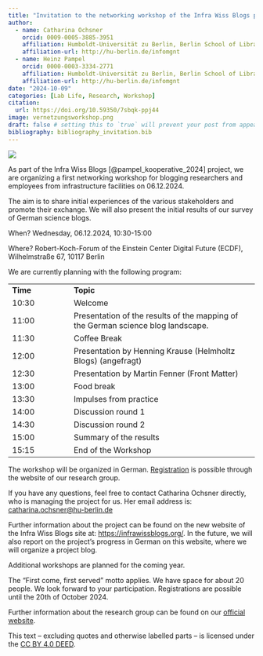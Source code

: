 ```yaml
---
title: "Invitation to the networking workshop of the Infra Wiss Blogs project"
author:
  - name: Catharina Ochsner
    orcid: 0009-0005-3885-3951 
    affiliation: Humboldt-Universität zu Berlin, Berlin School of Library and Information Science
    affiliation-url: http://hu-berlin.de/infomgnt 
  - name: Heinz Pampel
    orcid: 0000-0003-3334-2771
    affiliation: Humboldt-Universität zu Berlin, Berlin School of Library and Information Science & Helmholtz-Gemeinschaft, Helmholtz Open Science Office
    affiliation-url: http://hu-berlin.de/infomgnt
date: "2024-10-09"
categories: [Lab Life, Research, Workshop]
citation: 
  url: https://doi.org/10.59350/7sbqk-ppj44   
image: vernetzungsworkshop.png
draft: false # setting this to `true` will prevent your post from appearing on your listing page until you're ready!
bibliography: bibliography_invitation.bib
---
```


![](vernetzungsworkshop.png)

As part of the Infra Wiss Blogs [@pampel_kooperative_2024] project, we are organizing a first networking workshop for blogging researchers and employees from infrastructure facilities on 06.12.2024.

The aim is to share initial experiences of the various stakeholders and promote their exchange. We will also present the initial results of our survey of German science blogs.

When? Wednesday, 06.12.2024, 10:30-15:00

Where? Robert-Koch-Forum of the Einstein Center Digital Future (ECDF), Wilhelmstraße 67, 10117 Berlin

We are currently planning with the following program:

|          |                                                                                  |
|------------------|------------------------------------------------------|
| **Time** | **Topic**                                                                        |
| 10:30    | Welcome                                                                          |
| 11:00    | Presentation of the results of the mapping of the German science blog landscape. |
| 11:30    | Coffee Break                                                                     |
| 12:00    | Presentation by Henning Krause (Helmholtz Blogs) (angefragt)                     |
| 12:30    | Presentation by Martin Fenner (Front Matter)                                     |
| 13:00    | Food break                                                                       |
| 13:30    | Impulses from practice                                                           |
| 14:00    | Discussion round 1                                                               |
| 14:30    | Discussion round 2                                                               |
| 15:00    | Summary of the results                                                           |
| 15:15    | End of the Workshop                                                              |

The workshop will be organized in German. [Registration](https://www.ibi.hu-berlin.de/de/forschung/infomanagement/events/vernetzungsworkshop-infra-wiss-blogs/anmeldung-vernetzungsworkshop-infra-wiss-blogs) is possible through the website of our research group.

If you have any questions, feel free to contact Catharina Ochsner directly, who is managing the project for us. Her email address is: [catharina.ochsner\@hu-berlin.de](mailto:catharina.ochsner@hu-berlin.de)

Further information about the project can be found on the new website of the Infra Wiss Blogs site at: <https://infrawissblogs.org/>. In the future, we will also report on the project's progress in German on this website, where we will organize a project blog.

Additional workshops are planned for the coming year. 

The "First come, first served" motto applies. We have space for about 20 people. We look forward to your participation. Registrations are possible until the 20th of October 2024.

Further information about the research group can be found on our [official website](http://hu.berlin/infomgnt).

This text – excluding quotes and otherwise labelled parts – is licensed under the [CC BY 4.0 DEED](https://creativecommons.org/licenses/by/4.0/deed.de).
